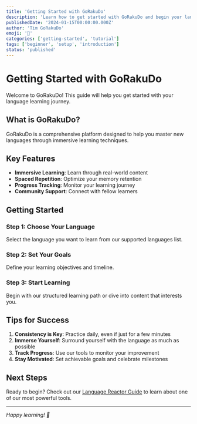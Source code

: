 ```yaml
---
title: 'Getting Started with GoRakuDo'
description: 'Learn how to get started with GoRakuDo and begin your language learning journey.'
publishedDate: '2024-01-15T00:00:00.000Z'
author: 'Tim GoRakuDo'
emoji: '🚀'
categories: ['getting-started', 'tutorial']
tags: ['beginner', 'setup', 'introduction']
status: 'published'
---
```


# Getting Started with GoRakuDo

Welcome to GoRakuDo! This guide will help you get started with your language learning journey.

## What is GoRakuDo?

GoRakuDo is a comprehensive platform designed to help you master new languages through immersive learning techniques.

## Key Features

- **Immersive Learning**: Learn through real-world content
- **Spaced Repetition**: Optimize your memory retention
- **Progress Tracking**: Monitor your learning journey
- **Community Support**: Connect with fellow learners

## Getting Started

### Step 1: Choose Your Language

Select the language you want to learn from our supported languages list.

### Step 2: Set Your Goals

Define your learning objectives and timeline.

### Step 3: Start Learning

Begin with our structured learning path or dive into content that interests you.

## Tips for Success

1. **Consistency is Key**: Practice daily, even if just for a few minutes
2. **Immerse Yourself**: Surround yourself with the language as much as possible
3. **Track Progress**: Use our tools to monitor your improvement
4. **Stay Motivated**: Set achievable goals and celebrate milestones

## Next Steps

Ready to begin? Check out our [Language Reactor Guide](/docs/language-reactor-guide) to learn about one of our most powerful tools.

---

_Happy learning! 🎉_
